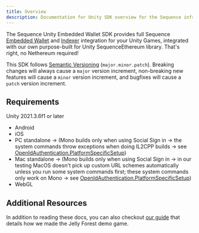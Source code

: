 ---
title: Overview
description: Documentation for Unity SDK overview for the Sequence infrastructure stack for web3 gaming.
---

The Sequence Unity Embedded Wallet SDK provides full Sequence [Embedded Wallet](/solutions/wallets/embedded-wallet/overview) and [Indexer](/api/indexer/overview) integration for your Unity Games, integrated with our own purpose-built for Unity SequenceEthereum library. That's right, no Nethereum required!

This SDK follows [Semantic Versioning](https://semver.org/) (`major.minor.patch`). Breaking changes will always cause a `major` version increment, non-breaking new features will cause a `minor` version increment, and bugfixes will cause a `patch` version increment.

## Requirements
Unity 2021.3.6f1 or later
- Android
- iOS
- PC standalone -> (Mono builds only when using Social Sign in -> the system commands throw exceptions when doing IL2CPP builds -> see [OpenIdAuthentication.PlatformSpecificSetup](https://github.com/0xsequence/sequence-unity/blob/master/Assets/Sequence/SequenceSDK/Authentication/OpenIdAuthenticator.cs#L231))
- Mac standalone -> (Mono builds only when using Social Sign in -> in our testing MacOS doesn't pick up custom URL schemes automatically unless you run some system commands first; these system commands only work on Mono -> see [OpenIdAuthentication.PlatformSpecificSetup](https://github.com/0xsequence/sequence-unity/blob/master/Assets/Sequence/SequenceSDK/Authentication/OpenIdAuthenticator.cs#L231))
- WebGL

## Additional Resources

In addition to reading these docs, you can also checkout [our guide](/guides/jelly-forest-unity-guide) that details how we made the Jelly Forest demo game.
